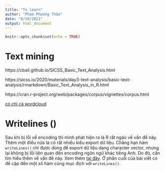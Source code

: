 ```yaml
---
title: "To learn"
author: "Phạm Phương Thảo"
date: "8/19/2021"
output: html_document
---
```


```r
knitr::opts_chunk$set(echo = TRUE)
```

# Text mining

https://cbail.github.io/SICSS_Basic_Text_Analysis.html 

https://sicss.io/2020/materials/day3-text-analysis/basic-text-analysis/rmarkdown/Basic_Text_Analysis_in_R.html

https://cran.r-project.org/web/packages/corpus/vignettes/corpus.html

[có chỉ cả wordcloud](https://dk81.github.io/dkmathstats_site/rtext-freq-words.html)

# Writelines ()

Sau khi bị lỗi về encoding thì mình phát hiện ra là R rất ngáo về vấn đề này.
Thêm một điều nữa là có rất nhiều kiểu export dữ liệu. 
Chẳng hạn hàm `writeLines()` chỉ được dùng để export dữ liệu dạng character vector, nhưng lại không bị lỗi liên quan đến encoding ngôn ngữ khác tiếng Anh.
Do đó, cần tìm hiểu thêm về vấn đề này.
Xem thêm [tại đây](https://stat.ethz.ch/R-manual/R-devel/library/base/html/writeLines.html).
Ở phần cuối của bài viết có đề cập đến một số hàm cùng mục địch với `writeLines()`.

#
